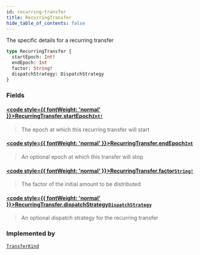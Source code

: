 ```yaml
---
id: recurring-transfer
title: RecurringTransfer
hide_table_of_contents: false
---
```








The specific details for a recurring transfer

```graphql
type RecurringTransfer {
  startEpoch: Int!
  endEpoch: Int
  factor: String!
  dispatchStrategy: DispatchStrategy
}
```


### Fields

#### [<code style={{ fontWeight: 'normal' }}>RecurringTransfer.<b>startEpoch</b></code>](#)<Bullet />[`Int!`](/testnet/api/graphql/scalars/int) <Badge class="secondary" text="non-null"/> <Badge class="secondary" text="scalar"/>
> The epoch at which this recurring transfer will start
> 

#### [<code style={{ fontWeight: 'normal' }}>RecurringTransfer.<b>endEpoch</b></code>](#)<Bullet />[`Int`](/testnet/api/graphql/scalars/int) <Badge class="secondary" text="scalar"/>
> An optional epoch at which this transfer will stop
> 

#### [<code style={{ fontWeight: 'normal' }}>RecurringTransfer.<b>factor</b></code>](#)<Bullet />[`String!`](/testnet/api/graphql/scalars/string) <Badge class="secondary" text="non-null"/> <Badge class="secondary" text="scalar"/>
> The factor of the initial amount to be distributed
> 

#### [<code style={{ fontWeight: 'normal' }}>RecurringTransfer.<b>dispatchStrategy</b></code>](#)<Bullet />[`DispatchStrategy`](/testnet/api/graphql/objects/dispatch-strategy) <Badge class="secondary" text="object"/>
> An optional dispatch strategy for the recurring transfer
> 



### Implemented by

[`TransferKind`](/testnet/api/graphql/unions/transfer-kind)  <Badge class="secondary" text="union"/>



